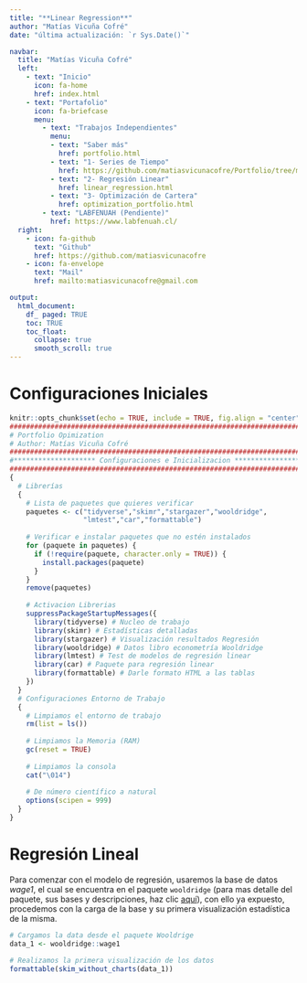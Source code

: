 ```yaml
---
title: "**Linear Regression**"
author: "Matías Vicuña Cofré"
date: "última actualización: `r Sys.Date()`"

navbar:
  title: "Matías Vicuña Cofré"
  left:
    - text: "Inicio"
      icon: fa-home
      href: index.html
    - text: "Portafolio"
      icon: fa-briefcase
      menu:
        - text: "Trabajos Independientes"
          menu:
          - text: "Saber más"
            href: portfolio.html
          - text: "1- Series de Tiempo"
            href: https://github.com/matiasvicunacofre/Portfolio/tree/main/Macroeconometrics
          - text: "2- Regresión Linear"
            href: linear_regression.html
          - text: "3- Optimización de Cartera"
            href: optimization_portfolio.html
        - text: "LABFENUAH (Pendiente)"
          href: https://www.labfenuah.cl/
  right: 
    - icon: fa-github
      text: "Github"
      href: https://github.com/matiasvicunacofre
    - icon: fa-envelope
      text: "Mail"
      href: mailto:matiasvicunacofre@gmail.com

output: 
  html_document:
    df_ paged: TRUE
    toc: TRUE
    toc_float:
      collapse: true
      smooth_scroll: true
---
```


# **Configuraciones Iniciales**

```r
knitr::opts_chunk$set(echo = TRUE, include = TRUE, fig.align = "center",fig.width = 8.5, fig.height = 9, message = FALSE, warning = FALSE)
#############################################################################
# Portfolio Opimization
# Author: Matías Vicuña Cofré
#############################################################################
#******************** Configuraciones e Inicializacion *********************#
#############################################################################
{
  # Librerías
  {
    # Lista de paquetes que quieres verificar
    paquetes <- c("tidyverse","skimr","stargazer","wooldridge",
                  "lmtest","car","formattable")
    
    # Verificar e instalar paquetes que no estén instalados
    for (paquete in paquetes) {
      if (!require(paquete, character.only = TRUE)) {
        install.packages(paquete)
      }
    }
    remove(paquetes)
    
    # Activacion Librerias
    suppressPackageStartupMessages({
      library(tidyverse) # Nucleo de trabajo
      library(skimr) # Estadísticas detalladas 
      library(stargazer) # Visualización resultados Regresión
      library(wooldridge) # Datos libro econometría Wooldridge
      library(lmtest) # Test de modelos de regresión linear
      library(car) # Paquete para regresión linear
      library(formattable) # Darle formato HTML a las tablas
    })
  }
  # Configuraciones Entorno de Trabajo
  {
    # Limpiamos el entorno de trabajo
    rm(list = ls())
    
    # Limpiamos la Memoria (RAM)
    gc(reset = TRUE)
    
    # Limpiamos la consola
    cat("\014")
    
    # De número científico a natural
    options(scipen = 999)
  }
}
```

# **Regresión Lineal**

Para comenzar con el modelo de regresión, usaremos la base de datos *wage1*, el cual se encuentra en el paquete `wooldridge` (para mas detalle del paquete, sus bases y descripciones, haz clic [aquí](https://cran.r-project.org/web/packages/wooldridge/wooldridge.pdf)), con ello ya expuesto, procedemos con la carga de la base y su primera visualización estadística de la misma.

```r
# Cargamos la data desde el paquete Wooldrige
data_1 <- wooldridge::wage1

# Realizamos la primera visualización de los datos
formattable(skim_without_charts(data_1))
```

